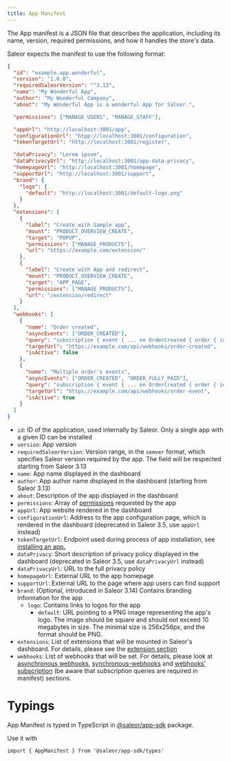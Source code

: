 ```yaml
---
title: App Manifest
---
```


The App manifest is a JSON file that describes the application, including its name, version, required permissions, and how it handles the store's data.

Saleor expects the manifest to use the following format:

```json
{
  "id": "example.app.wonderful",
  "version": "1.0.0",
  "requiredSaleorVersion": "^3.13",
  "name": "My Wonderful App",
  "author": "My Wonderful Company",
  "about": "My Wonderful App is a wonderful App for Saleor.",

  "permissions": ["MANAGE_USERS", "MANAGE_STAFF"],

  "appUrl": "http://localhost:3001/app",
  "configurationUrl": "htpp://localhost:3001/configuration",
  "tokenTargetUrl": "http://localhost:3001/register",

  "dataPrivacy": "Lorem ipsum",
  "dataPrivacyUrl": "http://localhost:3001/app-data-privacy",
  "homepageUrl": "http://localhost:3001/homepage",
  "supportUrl": "http://localhost:3001/support",
  "brand": {
    "logo": {
      "default": "http://localhost:3001/default-logo.png"
    }
  },
  "extensions": [
    {
      "label": "Create with Sample app",
      "mount": "PRODUCT_OVERVIEW_CREATE",
      "target": "POPUP",
      "permissions": ["MANAGE_PRODUCTS"],
      "url": "https://example.com/extension/"
    },
    {
      "label": "Create with App and redirect",
      "mount": "PRODUCT_OVERVIEW_CREATE",
      "target": "APP_PAGE",
      "permissions": ["MANAGE_PRODUCTS"],
      "url": "/extension/redirect"
    }
  ],
  "webhooks": [
    {
      "name": "Order created",
      "asyncEvents": ["ORDER_CREATED"],
      "query": "subscription { event { ... on OrderCreated { order { id }}}}",
      "targetUrl": "https://example.com/api/webhooks/order-created",
      "isActive": false
    },
    {
      "name": "Multiple order's events",
      "asyncEvents": ["ORDER_CREATED", "ORDER_FULLY_PAID"],
      "query": "subscription { event { ... on OrderCreated { order { id }} ... on OrderFullyPaid { order { id }}}}",
      "targetUrl": "https://example.com/api/webhooks/order-event",
      "isActive": true
    }
  ]
}
```

- `id`: ID of the application, used internally by Saleor. Only a single app with a given ID can be installed
- `version`: App version
- `requiredSaleorVersion`: Version range, in the `semver` format, which specifies Saleor version required by the app. The field will be respected starting from Saleor 3.13
- `name`: App name displayed in the dashboard
- `author`: App author name displayed in the dashboard (starting from Saleor 3.13)
- `about`: Description of the app displayed in the dashboard
- `permissions`: Array of [permissions](developer/permissions.mdx#available-permissions) requested by the app
- `appUrl`: App website rendered in the dashboard
- `configurationUrl`: Address to the app configuration page, which is rendered in the dashboard (deprecated in Saleor 3.5, use `appUrl` instead)
- `tokenTargetUrl`: Endpoint used during process of app installation, see [installing an app.](developer/extending/apps/installing-apps.mdx#installing-an-app)
- `dataPrivacy`: Short description of privacy policy displayed in the dashboard (deprecated in Saleor 3.5, use `dataPrivacyUrl` instead)
- `dataPrivacyUrl`: URL to the full privacy policy
- `homepageUrl`: External URL to the app homepage
- `supportUrl`: External URL to the page where app users can find support
- `brand`: (Optional, introduced in Saleor 3.14) Contains branding information for the app
  - `logo`: Contains links to logos for the app
    - `default`: URL pointing to a PNG image representing the app's logo. The image should be square and should not exceed 10 megabytes in size. The minimal size is 256x256px, and the format should be PNG.
- `extensions`: List of extensions that will be mounted in Saleor's dashboard. For details, please see the [extension section](developer/extending/apps/extending-dashboard-with-apps.mdx#key-concepts)
- `webhooks`: List of webhooks that will be set. For details, please look at [asynchronous webhooks](developer/extending/webhooks/asynchronous-events.mdx), [synchronous-webhooks](developer/extending/webhooks/synchronous-events/overview.mdx) and [webhooks' subscription](developer/extending/webhooks/subscription-webhook-payloads.mdx) (be aware that subscription queries are required in manifest) sections.

# Typings

App Manifest is typed in TypeScript in [@saleor/app-sdk](https://github.com/saleor/saleor-app-sdk) package.

Use it with

```
import { AppManifest } from '@saleor/app-sdk/types'
```
